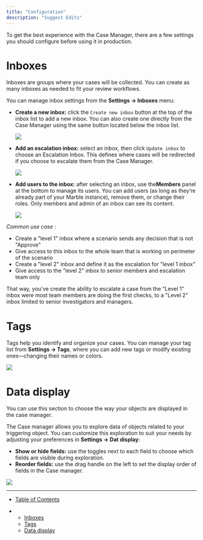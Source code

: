 ```yaml
---
title: "Configuration"
description: "Suggest Edits"
---
```


To get the best experience with the Case Manager, there are a few settings you should configure before using it in production.

# Inboxes

Inboxes are groups where your cases will be collected. You can create as many inboxes as needed to fit your review workflows.

You can manage inbox settings from the **Settings → Inboxes** menu:

* **Create a new inbox:** click the `Create new inbox` button at the top of the inbox list to add a new inbox. You can also create one directly from the Case Manager using the same button located below the inbox list.

  <Frame caption="You can add as many inboxes as needed">
    <img src="/images/docs/025f0a04eacae5d0d2e1a07f8404e95042cf2a602fd6b3d0bda8d6da43b43d47-image.png" />
  </Frame>

* **Add an escalation inbox:** select an inbox, then click `Update inbox` to choose an Escalation Inbox. This defines where cases will be redirected if you choose to escalate them from the Case Manager.

  <Frame caption="Escalation inbox needs to be set up from the Settings menu">
    <img src="/images/docs/343b79a365427e5c204ffad55a5e5c40ce1f012c2c4f9df923db963f93cbe4c4-image.png" />
  </Frame>

* **Add users to the inbox:** after selecting an inbox, use the**Members** panel at the bottom to manage its users. You can add users (as long as they’re already part of your Marble instance), remove them, or change their roles. Only members and admin of an inbox can see its content.

  <Frame caption="As an inbox admin, you can add, edit, or remove users from that inbox.">
    <img src="/images/docs/5e2bb9b7de23f1e0610995e8652e1763405f3ba309924c3e6a4e41615235c309-image.png" />
  </Frame>

*Common use case* :

* Create a "level 1" inbox where a scenario sends any decision that is not "Approve"
* Give access to this inbox to the whole team that is working on perimeter of the scenario
* Create a "level 2" inbox and define it as the escalation for "level 1 inbox"
* Give access to the "level 2" inbox to senior members and escalation team only

That way, you've create the ability to escalate a case from the "Level 1" inbox were most team members are doing the first checks, to a "Level 2" inbox limited to senior investigators and managers.

# Tags

Tags help you identify and organize your cases. You can manage your tag list from **Settings → Tags**, where you can add new tags or modify existing ones—changing their names or colors.

<Frame caption="Create the tags you need to identify your cases clearly.">
  <img src="/images/docs/18dedc15d22e7412dd63b1d06e8313daccf863f1ba3b7945de175dbc93865002-image.png" />
</Frame>

# Data display

You can use this section to choose the way your objects are displayed in the case manager.

The Case manager allows you to explore data of objects related to your triggering object. You can customize this exploration to suit your needs by adjusting your preferences in **Settings → Dat display**:

* **Show or hide fields:** use the toggles next to each field to choose which fields are visible during exploration.
* **Reorder fields:** use the drag handle on the left to set the display order of fields in the Case manager.

<Frame caption="Chose the fields to hide and the order of display">
  <img src="/images/docs/ee774b31cfc4e8520441c8f0c10cb8887cf37368a00cd7dc3bbd8136160d1c6b-image.png" />
</Frame>

***

* [Table of Contents](#)

* * [Inboxes](#inboxes)
  * [Tags](#tags)
  * [Data display](#data-display)
